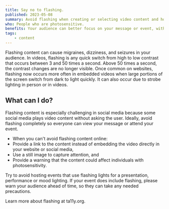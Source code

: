 ```yaml
---
title: Say no to flashing.
published: 2023-05-08
summary: Avoid flashing when creating or selecting video content and hosting events. When you can't avoid flashing content, warn individuals ahead of time.
who: People who are photosensitive.
benefits: Your audience can better focus on your message or event, without flashing distracting them.
tags:
    - content
---
```




Flashing content can cause migraines, dizziness, and seizures in your audience. In videos, flashing is any quick switch from high to low contrast that occurs between 3 and 50 times a second. Above 50 times a second, the contrast changes are no longer visible. Once common on websites, flashing now occurs more often in embedded videos when large portions of the screen switch from dark to light quickly. It can also occur due to strobe lighting in person or in videos.

## What can I do?

Flashing content is especially challenging in social media because some social media plays video content without asking the user. Ideally, avoid flashing completely so everyone can view your message or attend your event. 
- When you can't avoid flashing content online:
- Provide a link to the content instead of embedding the video directly in your website or social media,
- Use a still image to capture attention, and
- Provide a warning that the content could affect individuals with photosensitivity.

Try to avoid hosting events that use flashing lights for a presentation, performance or mood lighting. If your event does include flashing, please warn your audience ahead of time, so they can take any needed precautions.

<ImageFigure src={flashingImg} class="my-3 text-center" imageClass="w-100 bg-white" alt="A receipt for a musical theatre performance containing a warning about the flashing strobe lights that are used during the show." caption="Warn about any usage of flashing lights or effects."/>

<ExternalLink inline href="https://www.ta11y.org/learning/topic?key=change.flash">Learn more about flashing</ExternalLink> at <span class="text-brand text-primary fw-bold">t<span class="fw-lighter">a11y</span>.org</span>.
